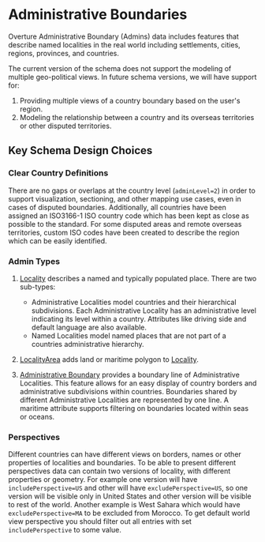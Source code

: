 # Administrative Boundaries

Overture Administrative Boundary (Admins) data includes features that describe named localities in the real world including settlements, cities, regions, provinces, and countries.

The current version of the schema does not support the modeling of multiple geo-political views. In future schema versions, we will have support for:

1. Providing multiple views of a country boundary based on the user's region.
2. Modeling the relationship between a country and its overseas territories or other disputed territories.

## Key Schema Design Choices

### Clear Country Definitions

There are no gaps or overlaps at the country level (<code>adminLevel=2</code>) in order to support visualization, sectioning, and other mapping use cases, even in cases of disputed boundaries.
Additionally, all countries have been assigned an ISO3166-1 ISO country code which has been kept as close as possible to the standard. For some disputed areas and remote overseas territories, custom ISO codes have been created to describe the region which can be easily identified.

### Admin Types

1. [Locality](/reference/admins/locality) describes a named and typically populated place.
There are two sub-types:
   - Administrative Localities model countries and their hierarchical subdivisions. Each Administrative Locality has an administrative level indicating its level within a country. Attributes like driving side and default language are also available.
   - Named Localities model named places that are not part of a countries administrative hierarchy.

2. [LocalityArea](/reference/admins/localityArea) adds land or maritime polygon to [Locality](/reference/admins/locality).
3. [Administrative Boundary](/reference/admins/administrativeBoundary) provides a boundary line of Administrative Localities. This feature allows for an easy display of country borders and
administrative subdivisions within countries. Boundaries shared by different Administrative Localities are represented by one line. A maritime attribute supports filtering on boundaries located within seas or oceans.

### Perspectives

Different countries can have different views on borders, names or other properties of localities and boundaries.
To be able to present different perspectives data can contain two versions of locality, with different properties or geometry.
For example one version will have `includePerspective=US` and other will have `excludePerspective=US`, so one version will be visible only in United States and other version will be visible to rest of the world.
Another example is West Sahara which would have `excludePerspective=MA` to be excluded from Morocco.
To get default world view perspective you should filter out all entries with set `includePerspective` to some value.